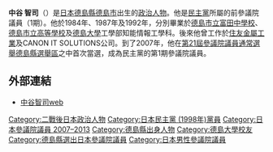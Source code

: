 {{Infobox_Officeholder
| name = 中谷智司
| image = 
|office   = {{JPN}}[[參議院_(日本)|參議院]]議員
|term_start  = 2007年7月29日
|term_end  = 2013年7月28日
|predecessor = 
|successor  = 
|constituency=[[德島縣選舉區|德島縣選舉區]]
| birth_date = {{birth date and age|1968|11|22}}
| birth_place = {{JPN}}[[德島縣|德島縣]][[德島市|德島市]]
| death_date =
| death_place = 
| spouse = 
| party = [[民主党_(1998年)|民主党]]
| alma_mater = [[德島大学|德島大学]]工学部<br/>德島大学研究院
|religion = 
|website  =
}}
'''中谷 智司'''（{{bd|1968年|11月22日|||Nakatani Tomoji}}）是[[日本|日本]][[德島縣|德島縣]][[德島市|德島市]]出生的[[政治人物|政治人物]]。他是[[民主黨_(日本)|民主黨]]所屬的前參議院議員（1期）。他於1984年、1987年及1992年，分別畢業於[[德島市立富田中學校|德島市立富田中學校]]、[[德島市立高等學校|德島市立高等學校]]及[[德島大學|德島大學]]工學部知能情報工學科。後來他曾工作於[[住友金屬工業|住友金屬工業]]及CANON IT SOLUTIONS公司。到了2007年，他在[[第21屆參議院議員通常選舉|第21屆參議院議員通常選舉]][[德島縣選舉區|德島縣選舉區]]之中首次當選，成為民主黨的第1期參議院議員。

== 外部連結 ==
*[http://nakatanitomoji.com/ 中谷智司web] {{Wayback|url=http://nakatanitomoji.com/ |date=20200117032109 }}

{{Japan-poli-bio-stub}}

{{DEFAULTSORT:Nakatani Tomoji}}
[[Category:二戰後日本政治人物|Category:二戰後日本政治人物]]
[[Category:日本民主黨_(1998年)黨員|Category:日本民主黨 (1998年)黨員]]
[[Category:日本參議院議員_2007–2013|Category:日本參議院議員 2007–2013]]
[[Category:德島縣出身人物|Category:德島縣出身人物]]
[[Category:德島大學校友|Category:德島大學校友]]
[[Category:德島縣選出日本參議院議員|Category:德島縣選出日本參議院議員]]
[[Category:日本男性參議院議員|Category:日本男性參議院議員]]